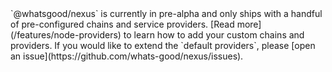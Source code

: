 <Note>
  `@whatsgood/nexus` is currently in pre-alpha and only ships with a handful of pre-configured chains and service providers. [Read more](/features/node-providers) to learn how to add your custom chains and providers. If you would like to extend the
  `default providers`, please [open an
  issue](https://github.com/whats-good/nexus/issues). 
</Note>
